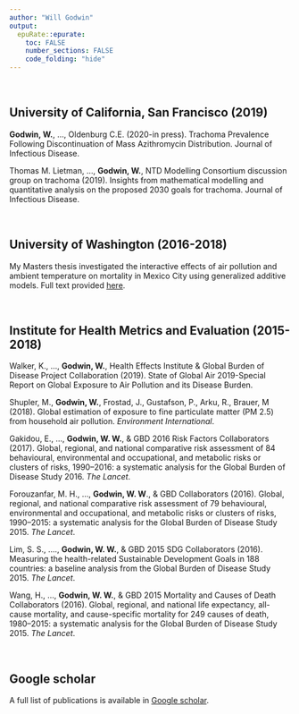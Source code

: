 ```yaml
---
author: "Will Godwin"
output:
  epuRate::epurate:
    toc: FALSE
    number_sections: FALSE
    code_folding: "hide"
---
```

<br>

## University of California, San Francisco (2019)
**Godwin, W.**, …, Oldenburg C.E. (2020-in press). Trachoma Prevalence Following Discontinuation of Mass Azithromycin Distribution. Journal of Infectious Disease.

Thomas M. Lietman, …, **Godwin, W.**, NTD Modelling Consortium discussion group on trachoma (2019). Insights from mathematical modelling and quantitative analysis on the proposed 2030 goals for trachoma. Journal of Infectious Disease.

<br>

## University of Washington (2016-2018)

My Masters thesis investigated the interactive effects of air pollution and ambient temperature on mortality in Mexico City using generalized additive models. Full text provided [here](https://pdfs.semanticscholar.org/6ed7/ce24142555d65037fd539910344b902a4d30.pdf).

<br>

## Institute for Health Metrics and Evaluation (2015-2018)

Walker, K., …, **Godwin, W.**, Health Effects Institute & Global Burden of Disease Project Collaboration (2019). State of Global Air 2019-Special Report on Global Exposure to Air Pollution and its Disease Burden.

Shupler, M., **Godwin, W.**, Frostad, J., Gustafson, P., Arku, R., Brauer, M (2018). Global estimation of exposure to fine particulate matter (PM 2.5) from household air pollution. *Environment International*.

Gakidou, E., …, **Godwin, W. W.**, & GBD 2016 Risk Factors Collaborators (2017). Global, regional, and national comparative risk assessment of 84 behavioural, environmental and occupational, and metabolic risks or clusters of risks, 1990–2016: a systematic analysis for the Global Burden of Disease Study 2016. *The Lancet*.

Forouzanfar, M. H., …, **Godwin, W. W**., & GBD Collaborators (2016). Global, regional, and national comparative risk assessment of 79 behavioural, environmental and occupational, and metabolic risks or clusters of risks, 1990–2015: a systematic analysis for the Global Burden of Disease Study 2015. *The Lancet*.

Lim, S. S., …., **Godwin, W. W.**, & GBD 2015 SDG Collaborators (2016). Measuring the health-related Sustainable Development Goals in 188 countries: a baseline analysis from the Global Burden of Disease Study 2015. *The Lancet*.

Wang, H., …, **Godwin, W. W.**, & GBD 2015 Mortality and Causes of Death Collaborators (2016). Global, regional, and national life expectancy, all-cause mortality, and cause-specific mortality for 249 causes of death, 1980–2015: a systematic analysis for the Global Burden of Disease Study 2015. *The Lancet*.

<br>

## Google scholar

A full list of publications is available in [Google scholar](https://scholar.google.com/citations?user=P6mnUBsAAAAJ&hl=en).